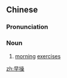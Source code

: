 ==Chinese==
{{zh-forms}}

===Pronunciation===
{{zh-pron
|m=zǎocāo
|c=zou2 cou1
|mn=qz,xm,zz:chá-chhau
|cat=n
}}

===Noun===
{{zh-noun}}

# [[morning]] [[exercise]]s

[[zh:早操]]